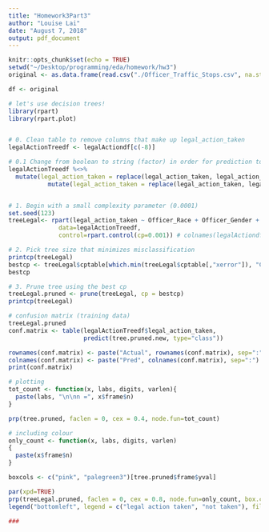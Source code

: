 ```yaml
---
title: "Homework3Part3"
author: "Louise Lai"
date: "August 7, 2018"
output: pdf_document
---
```


```r
knitr::opts_chunk$set(echo = TRUE)
setwd("~/Desktop/programming/eda/homework/hw3")
original <- as.data.frame(read.csv("./Officer_Traffic_Stops.csv", na.strings = c("", " ", "  ", "NA"))) 

df <- original
```

```r
# let's use decision trees!
library(rpart)
library(rpart.plot)


# 0. Clean table to remove columns that make up legal_action_taken
legalActionTreedf <- legalActiondf[c(-8)]

# 0.1 Change from boolean to string (factor) in order for prediction to work
legalActionTreedf %<>% 
  mutate(legal_action_taken = replace(legal_action_taken, legal_action_taken==T, "Legal Action Taken")) %>% 
           mutate(legal_action_taken = replace(legal_action_taken, legal_action_taken==F, "Not Taken"))


# 1. Begin with a small complexity parameter (0.0001)
set.seed(123)
treeLegal<- rpart(legal_action_taken ~ Officer_Race + Officer_Gender + Driver_Race + Driver_Age + Driver_Gender + Reason_for_Stop + Was_a_Search_Conducted, 
              data=legalActionTreedf, 
              control=rpart.control(cp=0.001)) # colnames(legalActiondf)

# 2. Pick tree size that minimizes misclassification
printcp(treeLegal)
bestcp <- treeLegal$cptable[which.min(treeLegal$cptable[,"xerror"]), "CP"]
bestcp

# 3. Prune tree using the best cp
treeLegal.pruned <- prune(treeLegal, cp = bestcp)
printcp(treeLegal)

# confusion matrix (training data)
treeLegal.pruned
conf.matrix <- table(legalActionTreedf$legal_action_taken, 
                     predict(tree.pruned.new, type="class"))

rownames(conf.matrix) <- paste("Actual", rownames(conf.matrix), sep=":")
colnames(conf.matrix) <- paste("Pred", colnames(conf.matrix), sep=":")
print(conf.matrix)

# plotting
tot_count <- function(x, labs, digits, varlen){
  paste(labs, "\n\nn =", x$frame$n)
}

prp(tree.pruned, faclen = 0, cex = 0.4, node.fun=tot_count)

# including colour
only_count <- function(x, labs, digits, varlen)
{
  paste(x$frame$n)
}

boxcols <- c("pink", "palegreen3")[tree.pruned$frame$yval]

par(xpd=TRUE)
prp(treeLegal.pruned, faclen = 0, cex = 0.8, node.fun=only_count, box.col = boxcols)
legend("bottomleft", legend = c("legal action taken", "not taken"), fill = c("pink", "palegreen3"))

###


```

